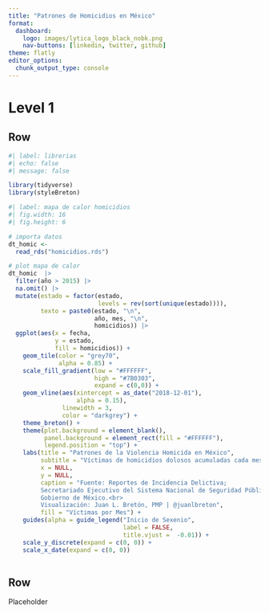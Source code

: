 ```yaml
---
title: "Patrones de Homicidios en México"
format:
  dashboard:
    logo: images/lytica_logo_black_nobk.png
    nav-buttons: [linkedin, twitter, github]
theme: flatly
editor_options: 
  chunk_output_type: console
---
```


# Level 1

## Row {height=70%}

```r
#| label: librerias
#| echo: false
#| message: false

library(tidyverse)
library(styleBreton)
```

::: {.card title="Mapa de Calor"}

```r
#| label: mapa de calor homicidios
#| fig.width: 16
#| fig.height: 6

# importa datos
dt_homic <- 
  read_rds("homicidios.rds")

# plot mapa de calor
dt_homic  |> 
  filter(año > 2015) |> 
  na.omit() |>  
  mutate(estado = factor(estado, 
                         levels = rev(sort(unique(estado)))),
         texto = paste0(estado, "\n",
                        año, mes, "\n",
                        homicidios)) |> 
  ggplot(aes(x = fecha,
             y = estado, 
             fill = homicidios)) +
    geom_tile(color = "grey70", 
              alpha = 0.85) +
    scale_fill_gradient(low = "#FFFFFF", 
                        high = "#7B0303",
                        expand = c(0,0)) +
    geom_vline(aes(xintercept = as_date("2018-12-01"), 
                   alpha = 0.15), 
               linewidth = 3, 
               color = "darkgrey") +
    theme_breton() +
    theme(plot.background = element_blank(),
          panel.background = element_rect(fill = "#FFFFFF"),
          legend.position = "top") +
    labs(title = "Patrones de la Violencia Homicida en México",
         subtitle = "Víctimas de homicidios dolosos acumuladas cada mes por Entidad Federativa, de enero de 2016 a abril de 2024.",
         x = NULL,
         y = NULL,
         caption = "Fuente: Reportes de Incidencia Delictiva; 
         Secretariado Ejecutivo del Sistema Nacional de Seguridad Pública, 
         Gobierno de México.<br>
         Visualización: Juan L. Bretón, PMP | @juanlbreton",
         fill = "Víctimas por Mes") +
    guides(alpha = guide_legend("Inicio de Sexenio", 
                                label = FALSE,
                                title.vjust =  -0.01)) +
    scale_y_discrete(expand = c(0, 0)) +
    scale_x_date(expand = c(0, 0))
  
```


:::


## Row {height=30%}

Placeholder





